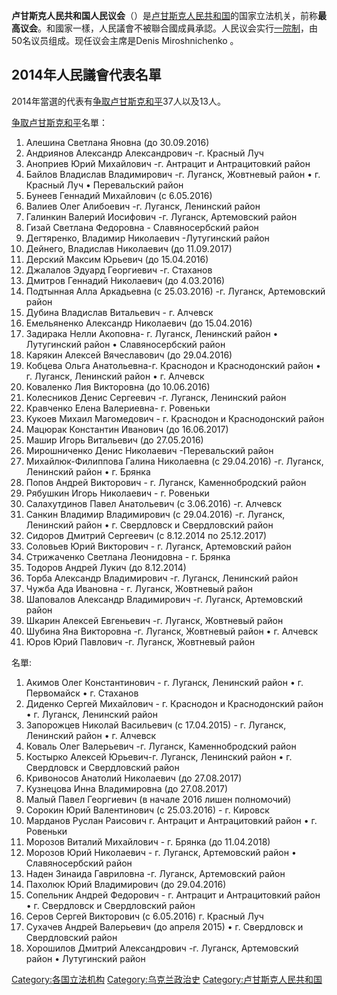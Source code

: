 {{unreferenced|time=2015-12-14T06:50:26+00:00}}
{{Infobox legislature
 | name               = 卢甘斯克人民共和国人民议会
 | native_name        = <small>Народный совет Луганской Народной Республики</small>
 | transcription_name =
 | legislature        =
 | coa_pic            = File:COA LPR oct 2014.svg
 | coa_res            = 125px
 | house_type         = [[一院制|一院制]]
 | leader1_type       = [[卢甘斯克人民共和国人民议会主席|议长]]
 | leader1            = {{le|丹尼斯·米罗什尼琴科|Denis Miroshnichenko}}
 | party1             = [[争取卢甘斯克和平|争取卢甘斯克和平]]
 | election1          =2017年12月21日
 | leader3_type       = 
 | leader3         = 
 | party3       = {{le|争取卢甘斯克和平|Peace for Lugansk Region}}
 | election3       = 
 | members            = 50
 | structure1         = Схема мест Народного совета ЛНР.svg
 | structure1_res     = 250 px
 | structure1_alt     = 卢甘斯克人民共和国人民议会
 | political_groups1  = '''[[卢甘斯克人民共和国|执政党]]'''
*{{colorbox|#1C3AFF}} [[争取卢甘斯克和平|争取卢甘斯克和平]](35)
'''[[反对派_(议会)|反对党]]'''
*{{colorbox|#84FD9C}} {{link-ru|卢甘斯克经济联盟|Луганский экономический союз}} (15) 
| term_limits        = 4年
 | voting_system1     = [[名单比例代表制|名单比例代表制]]
 | last_election1     = [[2014年卢甘斯克人民共和国大选|2014年卢甘斯克人民共和国大选]]
 | next_election1     = 
 | session_room       = 
 | session_res        = 
 | session_alt        = 
 | meeting_place      = {{flag|卢甘斯克人民共和国}}[[卢甘斯克|卢甘斯克]]
 | website            = http://nslnr.su/
}}
'''卢甘斯克人民共和国人民议会'''（{{lang-ru|Народный Совет Луганской Народной Республики}}）是[[卢甘斯克人民共和国|卢甘斯克人民共和国]]的国家立法机关，前称'''最高议会'''。和國家一樣，人民議會不被聯合國成員承認。人民议会实行[[一院制|一院制]]，由50名议员组成。现任议会主席是Denis Miroshnichenko 。

== 2014年人民議會代表名單 ==
2014年當選的代表有[[争取卢甘斯克和平|争取卢甘斯克和平]]37人以及{{link-ru|卢甘斯克经济联盟|Луганский экономический союз}}13人。

[[争取卢甘斯克和平|争取卢甘斯克和平]]名單：

# Алешина Светлана Яновна (до 30.09.2016)
# Андриянов Александр Александрович -г. Красный Луч
# Аноприев Юрий Михайлович -г. Антрацит и Антрацитовкий район
# Байлов Владислав Владимирович -г. Луганск, Жовтневый район • г. Красный Луч • Перевальский район
# Бунеев Геннадий Михайлович (с 6.05.2016)
# Валиев Олег Алибоевич -г. Луганск, Ленинский район
# Галинкин Валерий Иосифович -г. Луганск, Артемовский район
# Гизай Светлана Федоровна - Славяносербский район
# Дегтяренко, Владимир Николаевич -Лутугинский район
# Дейнего, Владислав Николаевич (до 11.09.2017)
# Дерский Максим Юрьевич (до 15.04.2016)
# Джалалов Эдуард Георгиевич -г. Стаханов
# Дмитров Геннадий Николаевич (до 4.03.2016)
# Подтынная Алла Аркадьевна (с 25.03.2016) -г. Луганск, Артемовский район
# Дубина Владислав Витальевич - г. Алчевск
# Емельяненко Александр Николаевич (до 15.04.2016)
# Задирака Нелли Акоповна- г. Луганск, Ленинский район • Лутугинский район • Славяносербский район
# Карякин Алексей Вячеславович (до 29.04.2016)
# Кобцева Ольга Анатольевна-г. Краснодон и Краснодонский район • г. Луганск, Ленинский район • г. Алчевск
# Коваленко Лия Викторовна (до 10.06.2016)
# Колесников Денис Сергеевич -г. Луганск, Ленинский район
# Кравченко Елена Валериевна- г. Ровеньки
# Кукоев Михаил Магомедович - г. Краснодон и Краснодонский район
# Мацюрак Константин Иванович (до 16.06.2017)
# Машир Игорь Витальевич (до 27.05.2016)
# Мирошниченко Денис Николаевич -Перевальский район
# Михайлюк-Филиппова Галина Николаевна (с 29.04.2016) -г. Луганск, Ленинский район • г. Брянка
# Попов Андрей Викторович - г. Луганск, Каменнобродский район
# Рябушкин Игорь Николаевич - г. Ровеньки
# Салахутдинов Павел Анатольевич (с 3.06.2016) -г. Алчевск
# Санкин Владимир Владимирович (с 29.04.2016) -г. Луганск, Ленинский район • г. Свердловск и Свердловский район
# Сидоров Дмитрий Сергеевич (с 8.12.2014 по 25.12.2017)
# Соловьев Юрий Викторович - г. Луганск, Артемовский район
# Стрижаченко Светлана Леонидовна - г. Брянка
# Тодоров Андрей Лукич (до 8.12.2014)
# Торба Александр Владимирович -г. Луганск, Ленинский район
# Чужба Ада Ивановна - г. Луганск, Жовтневый район
# Шаповалов Александр Владимирович -г. Луганск, Артемовский район
# Шкарин Алексей Евгеньевич -г. Луганск, Жовтневый район
# Шубина Яна Викторовна -г. Луганск, Жовтневый район • г. Алчевск
# Юров Юрий Павлович -г. Луганск, Жовтневый район

{{link-ru|卢甘斯克经济联盟|Луганский экономический союз}}名單:

# Акимов Олег Константинович - г. Луганск, Ленинский район • г. Первомайск • г. Стаханов
# Диденко Сергей Михайлович - г. Краснодон и Краснодонский район • г. Луганск, Ленинский район
# Запорожцев Николай Васильевич (с 17.04.2015) - г. Луганск, Ленинский район • г. Алчевск
# Коваль Олег Валерьевич -г. Луганск, Каменнобродский район
# Костырко Алексей Юрьевич-г. Луганск, Ленинский район • г. Свердловск и Свердловский район
# Кривоносов Анатолий Николаевич (до 27.08.2017)
# Кузнецова Инна Владимировна (до 27.08.2017)
# Малый Павел Георгиевич (в начале 2016 лишен полномочий)
# Сорокин Юрий Валентинович (с 25.03.2016) - г. Кировск
# Марданов Руслан Раисович г. Антрацит и Антрацитовкий район • г. Ровеньки
# Морозов Виталий Михайлович - г. Брянка (до 11.04.2018)
# Морозов Юрий Николаевич - г. Луганск, Артемовский район • Славяносербский район
# Наден Зинаида Гавриловна -г. Луганск, Артемовский район
# Пахолюк Юрий Владимирович (до 29.04.2016)
# Сопельник Андрей Федорович - г. Антрацит и Антрацитовкий район • г. Свердловск и Свердловский район
# Серов Сергей Викторович (с 6.05.2016) г. Красный Луч
# Сухачев Андрей Валерьевич (до апреля 2015) • г. Свердловск и Свердловский район
# Хорошилов Дмитрий Александрович -г. Луганск, Артемовский район • Лутугинский район
{{欧洲题目|议会}}

[[Category:各国立法机构|Category:各国立法机构]]
[[Category:乌克兰政治史|Category:乌克兰政治史]]
[[Category:卢甘斯克人民共和国|Category:卢甘斯克人民共和国]]